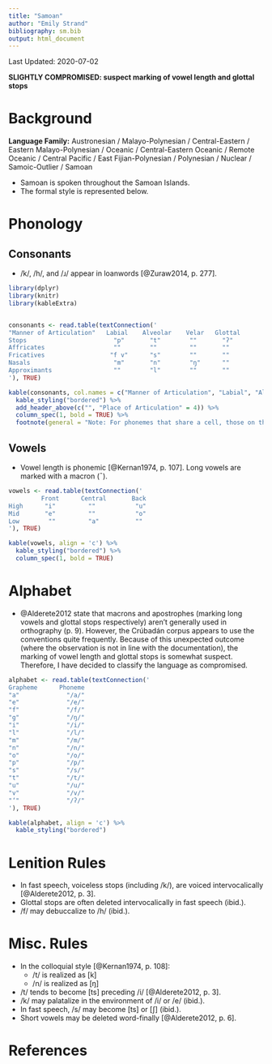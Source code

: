 ```yaml
---
title: "Samoan"
author: "Emily Strand"
bibliography: sm.bib
output: html_document
---
```


Last Updated: 2020-07-02

**SLIGHTLY COMPROMISED: suspect marking of vowel length and glottal stops**

# Background

**Language Family:** Austronesian / Malayo-Polynesian / Central-Eastern / Eastern Malayo-Polynesian / Oceanic / Central-Eastern Oceanic / Remote Oceanic / Central Pacific / East Fijian-Polynesian / Polynesian / Nuclear / Samoic-Outlier / Samoan

* Samoan is spoken throughout the Samoan Islands.
* The formal style is represented below.

# Phonology

## Consonants

* /k/, /h/, and /ɹ/ appear in loanwords [@Zuraw2014, p. 277].

```r

library(dplyr)
library(knitr)
library(kableExtra)


consonants <- read.table(textConnection('
"Manner of Articulation"   Labial    Alveolar    Velar   Glottal
Stops                        "p"       "t"        ""       "ʔ"
Affricates                   ""        ""         ""       ""
Fricatives                  "f v"      "s"        ""       ""
Nasals                       "m"       "n"        "ŋ"      ""
Approximants                 ""        "l"        ""       ""
'), TRUE)

kable(consonants, col.names = c("Manner of Articulation", "Labial", "Alveolar", "Velar", "Glottal"), align = 'c') %>%
  kable_styling("bordered") %>%
  add_header_above(c("", "Place of Articulation" = 4)) %>%
  column_spec(1, bold = TRUE) %>%
  footnote(general = "Note: For phonemes that share a cell, those on the left are voiceless and those on the right are voiced.", general_title = "")
```  

## Vowels

* Vowel length is phonemic [@Kernan1974, p. 107]. Long vowels are marked with a macron (¯).

```r

vowels <- read.table(textConnection('
         Front      Central       Back
High      "i"         ""           "u"
Mid       "e"         ""           "o"
Low        ""         "a"          ""
'), TRUE)

kable(vowels, align = 'c') %>%
  kable_styling("bordered") %>%
  column_spec(1, bold = TRUE)

```

# Alphabet

* @Alderete2012 state that macrons and apostrophes (marking long vowels and glottal stops respectively) aren't generally used in orthography (p. 9). However, the Crúbadán corpus appears to use the conventions quite frequently. Because of this unexpected outcome (where the observation is not in line with the documentation), the marking of vowel length and glottal stops is somewhat suspect. Therefore, I have decided to classify the language as compromised.

```r

alphabet <- read.table(textConnection('
Grapheme      Phoneme  
"a"             "/a/"
"e"             "/e/"
"f"             "/f/"
"g"             "/ŋ/"
"i"             "/i/"
"l"             "/l/"
"m"             "/m/"
"n"             "/n/"
"o"             "/o/"
"p"             "/p/"
"s"             "/s/"
"t"             "/t/"
"u"             "/u/"
"v"             "/v/"
"‘"             "/ʔ/"
'), TRUE)

kable(alphabet, align = 'c') %>%
  kable_styling("bordered")
```

# Lenition Rules

* In fast speech, voiceless stops (including /k/), are voiced intervocalically [@Alderete2012, p. 3].
* Glottal stops are often deleted intervocalically in fast speech (ibid.).
* /f/ may debuccalize to /h/ (ibid.).

# Misc. Rules

* In the colloquial style [@Kernan1974, p. 108]:
    - /t/ is realized as [k]
    - /n/ is realized as [ŋ]
* /t/ tends to become [ts] preceding /i/ [@Alderete2012, p. 3].
* /k/ may palatalize in the environment of /i/ or /e/ (ibid.).
* In fast speech, /s/ may become [ts] or [ʃ] (ibid.).
* Short vowels may be deleted word-finally [@Alderete2012, p. 6].

# References
